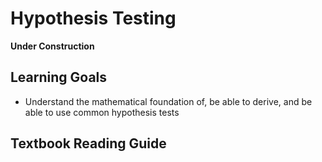 # Hypothesis Testing

**Under Construction**

## Learning Goals

- Understand the mathematical foundation of, be able to derive, and be able to use common hypothesis tests

## Textbook Reading Guide